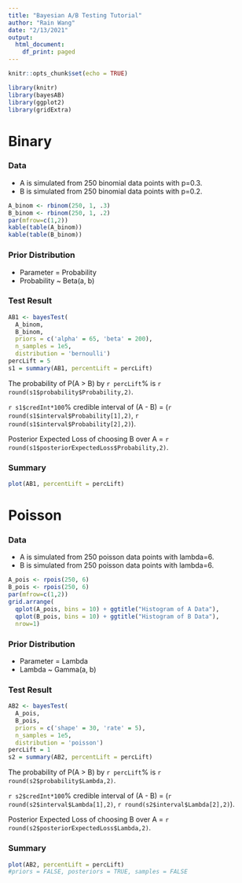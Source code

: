 ```yaml
---
title: "Bayesian A/B Testing Tutorial"
author: "Rain Wang"
date: "2/13/2021"
output:
  html_document:
    df_print: paged
---
```


```r
knitr::opts_chunk$set(echo = TRUE)
```

```r
library(knitr)
library(bayesAB)
library(ggplot2)
library(gridExtra)
```

# Binary

### Data

* A is simulated from 250 binomial data points with p=0.3.
* B is simulated from 250 binomial data points with p=0.2.

```r
A_binom <- rbinom(250, 1, .3)
B_binom <- rbinom(250, 1, .2)
par(mfrow=c(1,2))
kable(table(A_binom))
kable(table(B_binom))
```

### Prior Distribution

* Parameter = Probability
* Probability ~ Beta(a, b)

### Test Result

```r
AB1 <- bayesTest(
  A_binom, 
  B_binom, 
  priors = c('alpha' = 65, 'beta' = 200), 
  n_samples = 1e5, 
  distribution = 'bernoulli')
percLift = 5
s1 = summary(AB1, percentLift = percLift)
```

The probability of P(A > B) by `r percLift`% is `r round(s1$probability$Probability,2)`.

`r s1$credInt*100`% credible interval of (A - B) = (`r round(s1$interval$Probability[1],2)`, `r round(s1$interval$Probability[2],2)`).

Posterior Expected Loss of choosing B over A = `r round(s1$posteriorExpectedLoss$Probability,2)`.

### Summary

```r
plot(AB1, percentLift = percLift)
```

# Poisson

### Data

* A is simulated from 250 poisson data points with lambda=6.
* B is simulated from 250 poisson data points with lambda=6.

```r
A_pois <- rpois(250, 6)
B_pois <- rpois(250, 6)
par(mfrow=c(1,2))
grid.arrange(
  qplot(A_pois, bins = 10) + ggtitle("Histogram of A Data"),
  qplot(B_pois, bins = 10) + ggtitle("Histogram of B Data"),
  nrow=1)
```

### Prior Distribution

* Parameter = Lambda
* Lambda ~ Gamma(a, b)

### Test Result

```r
AB2 <- bayesTest(
  A_pois, 
  B_pois, 
  priors = c('shape' = 30, 'rate' = 5), 
  n_samples = 1e5, 
  distribution = 'poisson')
percLift = 1
s2 = summary(AB2, percentLift = percLift)
```
             
The probability of P(A > B) by `r percLift`% is `r round(s2$probability$Lambda,2)`.

`r s2$credInt*100`% credible interval of (A - B) = (`r round(s2$interval$Lambda[1],2)`, `r round(s2$interval$Lambda[2],2)`).

Posterior Expected Loss of choosing B over A = `r round(s2$posteriorExpectedLoss$Lambda,2)`.

### Summary

```r
plot(AB2, percentLift = percLift)
#priors = FALSE, posteriors = TRUE, samples = FALSE
```
